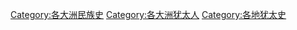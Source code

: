 [[Category:各大洲民族史|Category:各大洲民族史]]
[[Category:各大洲犹太人|Category:各大洲犹太人]]
[[Category:各地犹太史|Category:各地犹太史]]